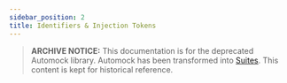 ```yaml
---
sidebar_position: 2
title: Identifiers & Injection Tokens
---
```


> **ARCHIVE NOTICE:** This documentation is for the deprecated Automock library. Automock has been transformed into [Suites](https://suites.dev). This content is kept for historical reference.

